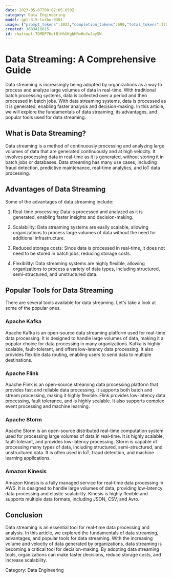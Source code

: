 ```yaml
---
date: 2023-05-07T00:07:05.050Z
category: Data Engineering
model: gpt-3.5-turbo-0301
usage: {"prompt_tokens":3032,"completion_tokens":690,"total_tokens":3722}
created: 1683418015
id: chatcmpl-7DMDP7UefBlHhUKgbHRwHnJwJay5N
---
```


# Data Streaming: A Comprehensive Guide

Data streaming is increasingly being adopted by organizations as a way to process and analyze large volumes of data in real-time. With traditional batch processing systems, data is collected over a period and then processed in batch jobs. With data streaming systems, data is processed as it is generated, enabling faster analysis and decision-making. In this article, we will explore the fundamentals of data streaming, its advantages, and popular tools used for data streaming.

## What is Data Streaming?

Data streaming is a method of continuously processing and analyzing large volumes of data that are generated continuously and at high velocity. It involves processing data in real-time as it is generated, without storing it in batch jobs or databases. Data streaming has many use cases, including fraud detection, predictive maintenance, real-time analytics, and IoT data processing.

## Advantages of Data Streaming

Some of the advantages of data streaming include:

1. Real-time processing: Data is processed and analyzed as it is generated, enabling faster insights and decision-making.

2. Scalability: Data streaming systems are easily scalable, allowing organizations to process large volumes of data without the need for additional infrastructure.

3. Reduced storage costs: Since data is processed in real-time, it does not need to be stored in batch jobs, reducing storage costs.

4. Flexibility: Data streaming systems are highly flexible, allowing organizations to process a variety of data types, including structured, semi-structured, and unstructured data.

## Popular Tools for Data Streaming

There are several tools available for data streaming. Let's take a look at some of the popular ones.

### Apache Kafka

Apache Kafka is an open-source data streaming platform used for real-time data processing. It is designed to handle large volumes of data, making it a popular choice for data processing in many organizations. Kafka is highly scalable, fault-tolerant, and offers low-latency data processing. It also provides flexible data routing, enabling users to send data to multiple destinations.

### Apache Flink

Apache Flink is an open-source streaming data processing platform that provides fast and reliable data processing. It supports both batch and stream processing, making it highly flexible. Flink provides low-latency data processing, fault tolerance, and is highly scalable. It also supports complex event processing and machine learning.

### Apache Storm

Apache Storm is an open-source distributed real-time computation system used for processing large volumes of data in real-time. It is highly scalable, fault-tolerant, and provides low-latency processing. Storm is capable of processing many types of data, including structured, semi-structured, and unstructured data. It is often used in IoT, fraud detection, and machine learning applications.

### Amazon Kinesis

Amazon Kinesis is a fully managed service for real-time data processing in AWS. It is designed to handle large volumes of data, providing low-latency data processing and elastic scalability. Kinesis is highly flexible and supports multiple data formats, including JSON, CSV, and Avro.

## Conclusion

Data streaming is an essential tool for real-time data processing and analysis. In this article, we explored the fundamentals of data streaming, advantages, and popular tools for data streaming. With the increasing volume and velocity of data generated by organizations, data streaming is becoming a critical tool for decision-making. By adopting data streaming tools, organizations can make faster decisions, reduce storage costs, and increase scalability.

Category: Data Engineering
